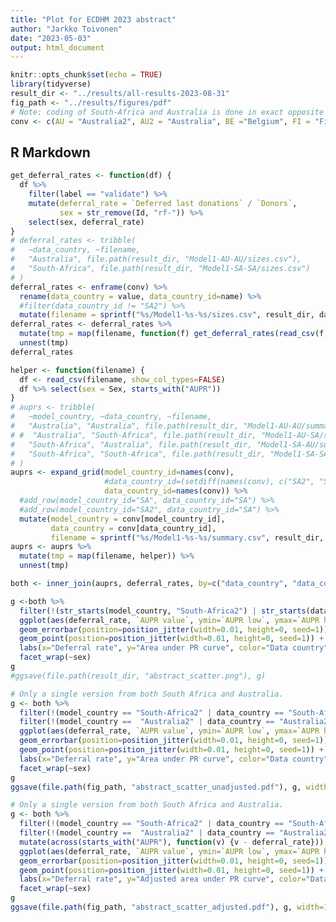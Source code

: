 ```yaml
---
title: "Plot for ECDHM 2023 abstract"
author: "Jarkko Toivonen"
date: "2023-05-03"
output: html_document
---
```


```r
knitr::opts_chunk$set(echo = TRUE)
library(tidyverse)
result_dir <- "../results/all-results-2023-08-31"
fig_path <- "../results/figures/pdf"
# Note: coding of South-Africa and Australia is done in exact opposite way!!!!!!!!!!11
conv <- c(AU = "Australia2", AU2 = "Australia", BE ="Belgium", FI = "Finland", NL="Netherlands", SA="South-Africa", SA2="South-Africa2")
```

## R Markdown

```r
get_deferral_rates <- function(df) {
  df %>% 
    filter(label == "validate") %>%
    mutate(deferral_rate = `Deferred last donations` / `Donors`,
           sex = str_remove(Id, "rf-")) %>%
    select(sex, deferral_rate)
}
# deferral_rates <- tribble(
#   ~data_country, ~filename, 
#   "Australia", file.path(result_dir, "Model1-AU-AU/sizes.csv"),
#   "South-Africa", file.path(result_dir, "Model1-SA-SA/sizes.csv")
# )
deferral_rates <- enframe(conv) %>%
  rename(data_country = value, data_country_id=name) %>%
  #filter(data_country_id != "SA2") %>%
  mutate(filename = sprintf("%s/Model1-%s-%s/sizes.csv", result_dir, data_country_id, data_country_id))
deferral_rates <- deferral_rates %>%
  mutate(tmp = map(filename, function(f) get_deferral_rates(read_csv(f, show_col_types=FALSE)))) %>%
  unnest(tmp)
deferral_rates
```

```r
helper <- function(filename) {
  df <- read_csv(filename, show_col_types=FALSE)
  df %>% select(sex = Sex, starts_with("AUPR"))
}
# auprs <- tribble(
#   ~model_country, ~data_country, ~filename,
#   "Australia", "Australia", file.path(result_dir, "Model1-AU-AU/summary.csv"),
# #  "Australia", "South-Africa", file.path(result_dir, "Model1-AU-SA/summary.csv"),
#   "South-Africa", "Australia", file.path(result_dir, "Model1-SA-AU/summary.csv"),
#   "South-Africa", "South-Africa", file.path(result_dir, "Model1-SA-SA/summary.csv")
# )
auprs <- expand_grid(model_country_id=names(conv), 
                     #data_country_id=(setdiff(names(conv), c("SA2", "SA")))) %>%
                     data_country_id=names(conv)) %>%
  #add_row(model_country_id="SA", data_country_id="SA") %>%
  #add_row(model_country_id="SA2", data_country_id="SA") %>%
  mutate(model_country = conv[model_country_id], 
         data_country = conv[data_country_id],
         filename = sprintf("%s/Model1-%s-%s/summary.csv", result_dir, model_country_id, data_country_id))
auprs <- auprs %>%
  mutate(tmp = map(filename, helper)) %>%
  unnest(tmp)
```

```r
both <- inner_join(auprs, deferral_rates, by=c("data_country", "data_country_id", "sex"))
```

```r
g <-both %>%
  filter(!(str_starts(model_country, "South-Africa2") | str_starts(data_country, "South-Africa2"))) %>%
  ggplot(aes(deferral_rate, `AUPR value`, ymin=`AUPR low`, ymax=`AUPR high`, color=data_country, shape=model_country)) +
  geom_errorbar(position=position_jitter(width=0.01, height=0, seed=1)) +
  geom_point(position=position_jitter(width=0.01, height=0, seed=1)) +
  labs(x="Deferral rate", y="Area under PR curve", color="Data country", shape="Model country") +
  facet_wrap(~sex)
g
#ggsave(file.path(result_dir, "abstract_scatter.png"), g)
```

```r
# Only a single version from both South Africa and Australia.
g <- both %>%
  filter(!(model_country == "South-Africa2" | data_country == "South-Africa2")) %>%
  filter(!(model_country ==  "Australia2" | data_country == "Australia2")) %>%
  ggplot(aes(deferral_rate, `AUPR value`, ymin=`AUPR low`, ymax=`AUPR high`, color=data_country, shape=model_country)) +
  geom_errorbar(position=position_jitter(width=0.01, height=0, seed=1)) +
  geom_point(position=position_jitter(width=0.01, height=0, seed=1)) +
  labs(x="Deferral rate", y="Area under PR curve", color="Data country", shape="Model country") +
  facet_wrap(~sex)
g
ggsave(file.path(fig_path, "abstract_scatter_unadjusted.pdf"), g, width=180, height=120, unit="mm")
```

```r
# Only a single version from both South Africa and Australia.
g <- both %>%
  filter(!(model_country == "South-Africa2" | data_country == "South-Africa2")) %>%
  filter(!(model_country ==  "Australia2" | data_country == "Australia2")) %>%
  mutate(across(starts_with("AUPR"), function(v) {v - deferral_rate})) %>%
  ggplot(aes(deferral_rate, `AUPR value`, ymin=`AUPR low`, ymax=`AUPR high`, color=data_country, shape=model_country)) +
  geom_errorbar(position=position_jitter(width=0.01, height=0, seed=1)) +
  geom_point(position=position_jitter(width=0.01, height=0, seed=1)) +
  labs(x="Deferral rate", y="Adjusted area under PR curve", color="Data country", shape="Model country") +
  facet_wrap(~sex)
g
ggsave(file.path(fig_path, "abstract_scatter_adjusted.pdf"), g, width=180, height=120, unit="mm")

```















